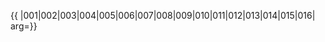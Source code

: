 {{ {{{1|PRC admin/showlist}}}
|001|002|003|004|005|006|007|008|009|010|011|012|013|014|015|016|
arg={{{arg|}}}}}